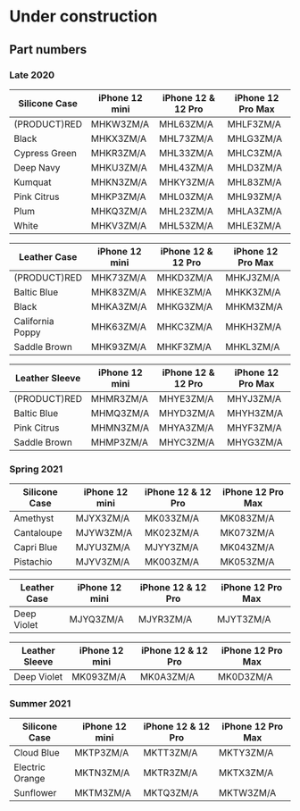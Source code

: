 
# Under construction

## Part numbers

### Late 2020

| Silicone Case | iPhone 12 mini | iPhone 12 & 12 Pro | iPhone 12 Pro Max |
| ------------- | -------------- | ------------------ | ----------------- |
| (PRODUCT)RED  | MHKW3ZM/A      | MHL63ZM/A          | MHLF3ZM/A         |
| Black         | MHKX3ZM/A      | MHL73ZM/A          | MHLG3ZM/A         |
| Cypress Green | MHKR3ZM/A      | MHL33ZM/A          | MHLC3ZM/A         |
| Deep Navy     | MHKU3ZM/A      | MHL43ZM/A          | MHLD3ZM/A         |
| Kumquat       | MHKN3ZM/A      | MHKY3ZM/A          | MHL83ZM/A         |
| Pink Citrus   | MHKP3ZM/A      | MHL03ZM/A          | MHL93ZM/A         |
| Plum          | MHKQ3ZM/A      | MHL23ZM/A          | MHLA3ZM/A         |
| White         | MHKV3ZM/A      | MHL53ZM/A          | MHLE3ZM/A         |

| Leather Case     | iPhone 12 mini | iPhone 12 & 12 Pro | iPhone 12 Pro Max |
| ---------------- | -------------- | ------------------ | ----------------- |
| (PRODUCT)RED     | MHK73ZM/A      | MHKD3ZM/A          | MHKJ3ZM/A         |
| Baltic Blue      | MHK83ZM/A      | MHKE3ZM/A          | MHKK3ZM/A         |
| Black            | MHKA3ZM/A      | MHKG3ZM/A          | MHKM3ZM/A         |
| California Poppy | MHK63ZM/A      | MHKC3ZM/A          | MHKH3ZM/A         |
| Saddle Brown     | MHK93ZM/A      | MHKF3ZM/A          | MHKL3ZM/A         |

| Leather Sleeve | iPhone 12 mini | iPhone 12 & 12 Pro | iPhone 12 Pro Max |
| -------------- | -------------- | ------------------ | ----------------- |
| (PRODUCT)RED   | MHMR3ZM/A      | MHYE3ZM/A          | MHYJ3ZM/A         |
| Baltic Blue    | MHMQ3ZM/A      | MHYD3ZM/A          | MHYH3ZM/A         |
| Pink Citrus    | MHMN3ZM/A      | MHYA3ZM/A          | MHYF3ZM/A         |
| Saddle Brown   | MHMP3ZM/A      | MHYC3ZM/A          | MHYG3ZM/A         |

### Spring 2021

| Silicone Case | iPhone 12 mini | iPhone 12 & 12 Pro | iPhone 12 Pro Max |
| ------------- | -------------- | ------------------ | ----------------- |
| Amethyst      | MJYX3ZM/A      | MK033ZM/A          | MK083ZM/A         |
| Cantaloupe    | MJYW3ZM/A      | MK023ZM/A          | MK073ZM/A         |
| Capri Blue    | MJYU3ZM/A      | MJYY3ZM/A          | MK043ZM/A         |
| Pistachio     | MJYV3ZM/A      | MK003ZM/A          | MK053ZM/A         |

| Leather Case | iPhone 12 mini | iPhone 12 & 12 Pro | iPhone 12 Pro Max |
| ------------ | -------------- | ------------------ | ----------------- |
| Deep Violet  | MJYQ3ZM/A      | MJYR3ZM/A          | MJYT3ZM/A         |

| Leather Sleeve | iPhone 12 mini | iPhone 12 & 12 Pro | iPhone 12 Pro Max |
| -------------- | -------------- | ------------------ | ----------------- |
| Deep Violet    | MK093ZM/A      | MK0A3ZM/A          | MK0D3ZM/A         |

### Summer 2021

| Silicone Case   | iPhone 12 mini | iPhone 12 & 12 Pro | iPhone 12 Pro Max |
| --------------- | -------------- | ------------------ | ----------------- |
| Cloud Blue      | MKTP3ZM/A      | MKTT3ZM/A          | MKTY3ZM/A         |
| Electric Orange | MKTN3ZM/A      | MKTR3ZM/A          | MKTX3ZM/A         |
| Sunflower       | MKTM3ZM/A      | MKTQ3ZM/A          | MKTW3ZM/A         |

